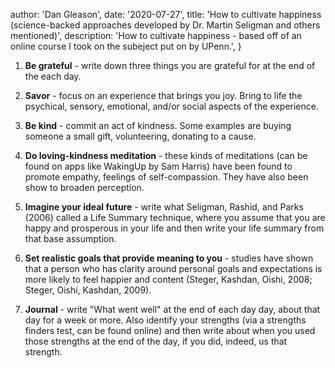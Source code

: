 
  author: 'Dan Gleason',
  date: '2020-07-27',
  title: 'How to cultivate happiness (science-backed approaches developed by Dr. Martin Seligman and others mentioned)',
  description:
    'How to cultivate happiness - based off of an online course I took on the subeject put on by UPenn.',
}


1. **Be grateful** - write down three things you are grateful for at the end of the each day. 

2. **Savor** - focus on an experience that brings you joy. Bring to life the psychical, sensory, emotional, and/or social aspects of the experience. 

3. **Be kind** - commit an act of kindness. Some examples are buying someone a small gift, volunteering, donating to a cause. 

4. **Do loving-kindness meditation** - these kinds of meditations (can be found on apps like WakingUp by Sam Harris) have been found to promote empathy, feelings of self-compassion. They have also been show to broaden perception. 

5. **Imagine your ideal future** - write what Seligman, Rashid, and Parks (2006) called a Life Summary technique, where you assume that you are happy and prosperous in your life and then write your life summary from that base assumption. 

6. **Set realistic goals that provide meaning to you** - studies have shown that a person who has clarity around personal goals and expectations is more likely to feel happier and content (Steger, Kashdan, Oishi, 2008; Steger, Oishi, Kashdan, 2009).

7. **Journal** - write "What went well" at the end of each day day, about that day for a week or more. Also identify your strengths (via a strengths finders test, can be found online) and then write about when you used those strengths at the end of the day, if you did, indeed, us that strength.